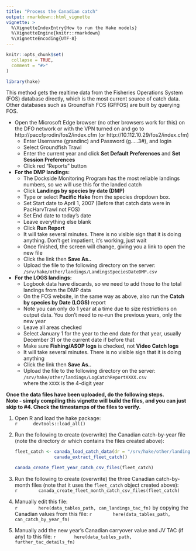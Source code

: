 ```yaml
---
title: "Process the Canadian catch"
output: rmarkdown::html_vignette
vignette: >
  %\VignetteIndexEntry{How to run the Hake models}
  %\VignetteEngine{knitr::rmarkdown}
  %\VignetteEncoding{UTF-8}
---
```


```r
knitr::opts_chunk$set(
  collapse = TRUE,
  comment = "#>"
)
```

```r
library(hake)
```

This method gets the realtime data from the Fisheries Operations System (FOS)
database directly, which is the most current source of catch data. Other
databases such as Groundfish FOS (GFFOS) are built by querying FOS.

 - Open the Microsoft Edge browser (no other browsers work for this) on the
   DFO network or with the VPN turned on and go to
   http://paccfprodin/fos2/index.cfm (or http://10.112.10.29/fos2/index.cfm)
   - Enter Username (grandinc) and Password (g.....3#), and login
   - Select Groundfish Trawl
   - Enter the current year and click **Set Default Preferences**
     and **Set Session Preferences**
   - Click red "Reports" button

 - **For the DMP landings:**
   - The Dockside Monitoring Program has the most reliable landings numbers,
     so we will use this for the landed catch
   - Click **Landings by species by date (DMP)**
   - Type or select **Pacific Hake** from the species dropdown box.
   - Set Start date to April 1, 2007 (Before that catch data were in
     PacHarvTrawl not FOS)
   - Set End date to today's date
   - Leave everything else blank
   - Click **Run Report**
   - It will take several minutes. There is no visible sign that it is
     doing anything. Don't get impatient, it's working, just wait
   - Once finished, the screen will change, giving you a link to open the
     new file
   - Click the link then **Save As..**
   - Upload the file to the following directory on the server: \
     `/srv/hake/other/landings/LandingsSpeciesDateDMP.csv`

 - **For the LOGS landings:**
   - Logbook data have discards, so we need to add those to the total landings
     from the DMP data
   - On the FOS website, in the same way as above, also run the
     **Catch by species by Date (LOGS)** report
   - Note you can only do 1 year at a time due to size restrictions on
     output data. You don't need to re-run the previous years, only the new
     year
   - Leave all areas checked
   - Select January 1 for the year to the end date for that year, usually
     December 31 or the current date if before that
   - Make sure **Fishing/ASOP logs** is checked, not **Video Catch logs**
   - It will take several minutes. There is no visible sign that it is doing
     anything
   - Click the link then **Save As..**
   - Upload the file to the following directory on the server: \
     `/srv/hake/other/landings/LogCatchReportXXXX.csv` \
     where the `XXXX` is the 4-digit year

**Once the data files have been uploaded, do the following steps.** \
**Note - simply compiling this vignette will build the files, and you can
just skip to #4. Check the timestamps of the files to verify.** \

  1. Open R and load the hake package: \
     ```r
     devtools::load_all()
     ```

   1. Run the following to create (overwrite) the Canadian catch-by-year file
      (note the directory `dr` which contains the files created above): \
      ```r
      fleet_catch <- canada_load_catch_data(dr = "/srv/hake/other/landings") |>
                     canada_extract_fleet_catch()
   
      canada_create_fleet_year_catch_csv_files(fleet_catch)
      ```

   1. Run the following to create (overwrite) the three Canadian catch-by-month
      files (note that it uses the `fleet_catch` object created above): \
      ```r
       
       canada_create_fleet_month_catch_csv_files(fleet_catch)
       ```

   1. Manually edit this file: \
       ```r
       here(data_tables_path, can_landings_tac_fn)
       ```
       by copying the Canadian values from this file:
       ```r
       here(data_tables_path, can_catch_by_year_fn)
       ```

   1. Manually add the new year's Canadian carryover value and JV TAC (if any)
      to this file:
      ```r
      here(data_tables_path, further_tac_details_fn)
      ```
